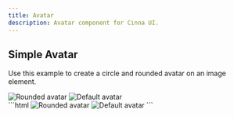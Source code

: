 ```yaml
---
title: Avatar
description: Avatar component for Cinna UI.
---
```



## Simple Avatar

Use this example to create a circle and rounded avatar on an image element.

<Tabs>
  <TabItem label="Result">
    <div class="not-content flex items-center justify-center space-x-4">
      <img
        class="w-10 h-10 rounded-full"
        src="/image.webp"
        alt="Rounded avatar"
      />
      <img class="w-10 h-10 rounded " src="/image.webp" alt="Default avatar" />
    </div>
  </TabItem>
  <TabItem label="Code">
    ```html
    <img class="w-10 h-10 rounded-full" src="image.jpg" alt="Rounded avatar" />
    <img class="w-10 h-10 rounded" src="image.jpg" alt="Default avatar" />
    ```
  </TabItem>
</Tabs>
